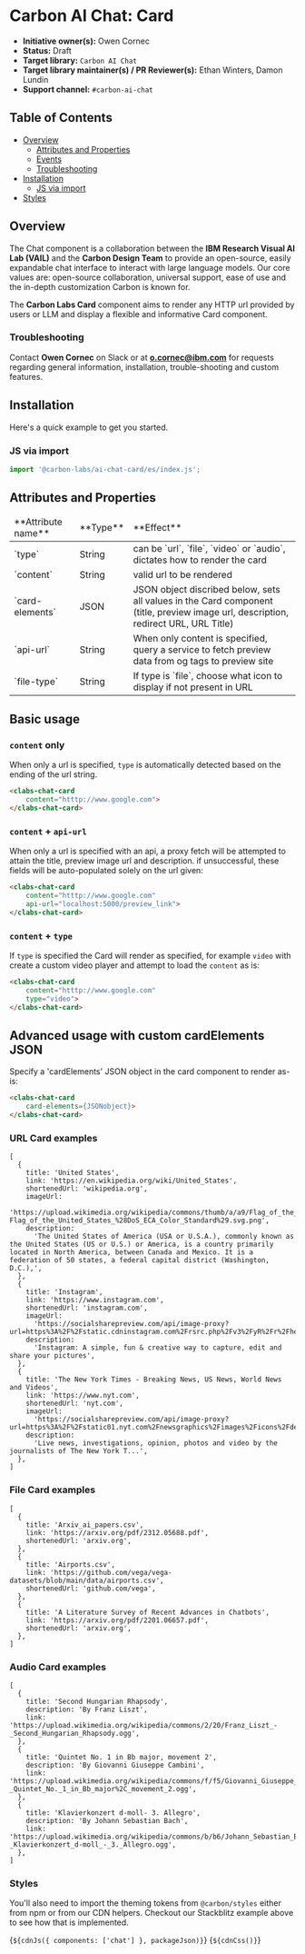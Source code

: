 
<Meta of={cardElementStories} />

# Carbon AI Chat: Card

* **Initiative owner(s):** Owen Cornec
* **Status:** Draft
* **Target library:** `Carbon AI Chat`
* **Target library maintainer(s) / PR Reviewer(s):** Ethan Winters, Damon Lundin
* **Support channel:** `#carbon-ai-chat`

## Table of Contents

- [Overview](#overview)
  - [Attributes and Properties](#attributes-and-properties)
  - [Events](#events)
  - [Troubleshooting](#troubleshooting)
- [Installation](#installation)
  - [JS via import](#js-via-import)
- [Styles](#styles)

## Overview
<a id="overview"></a>

The Chat component is a collaboration between the **IBM Research Visual AI Lab (VAIL)** and the **Carbon Design Team** to provide an open-source, easily expandable chat interface to interact with large language models. Our core values are: open-source collaboration, universal support, ease of use and the in-depth customization Carbon is known for.

The **Carbon Labs Card** component aims to render any HTTP url provided by users or LLM and display a flexible and informative Card component.

### Troubleshooting
<a id="troubleshooting"></a>

Contact **Owen Cornec** on Slack or at **o.cornec@ibm.com** for requests regarding general information, installation, trouble-shooting and custom features.

## Installation
<a id="installation"></a>

Here's a quick example to get you started.

### JS via import
<a id="js-via-import"></a>

```javascript
import '@carbon-labs/ai-chat-card/es/index.js';
```

## Attributes and Properties
<a id="attributes-and-properties"></a>
<table>
  <thead>
    <tr>
        <td>**Attribute name**</td>
        <td>**Type**</td>
        <td>**Effect**</td>
    </tr>
  </thead>
  <tbody>
    <tr>
        <td>`type`</td>
        <td>String</td>
        <td>can be `url`, `file`, `video` or `audio`, dictates how to render the card</td>
    </tr>
    <tr>
        <td>`content`</td>
        <td>String</td>
        <td>valid url to be rendered</td>
    </tr>
    <tr>
        <td>`card-elements`</td>
        <td>JSON</td>
        <td>JSON object discribed below, sets all values in the Card component (title, preview image url, description, redirect URL, URL Title) </td>
    </tr>
    <tr>
        <td>`api-url`</td>
        <td>String</td>
        <td>When only content is specified, query a service to fetch preview data from og tags to preview site</td>
    </tr>
    <tr>
        <td>`file-type`</td>
        <td>String</td>
        <td>If type is `file`, choose what icon to display if not present in URL</td>
    </tr>
  </tbody>
</table>

## Basic usage

### `content` only
When only a url is specified, `type` is automatically detected based on the ending of the url string.
```html
<clabs-chat-card
    content="htttp://www.google.com">
</clabs-chat-card>
```

### `content` + `api-url`
When only a url is specified with an api, a proxy fetch will be attempted to attain the title, preview image url and description. if unsuccessful, these fields will be auto-populated solely on the url given:
```html
<clabs-chat-card
    content="htttp://www.google.com"
    api-url="localhost:5000/preview_link">
</clabs-chat-card>
```

### `content` + `type`
If `type` is specified the Card will render as specified, for example `video` with create a custom video player and attempt to load the `content` as is:
```html
<clabs-chat-card
    content="htttp://www.google.com"
    type="video">
</clabs-chat-card>
```

## Advanced usage with custom cardElements JSON
Specify a 'cardElements' JSON object in the card component to render as-is:
```html
<clabs-chat-card
    card-elements={JSONobject}>
</clabs-chat-card>
```

### URL Card examples
```
[
  {
    title: 'United States',
    link: 'https://en.wikipedia.org/wiki/United_States',
    shortenedUrl: 'wikipedia.org',
    imageUrl:
      'https://upload.wikimedia.org/wikipedia/commons/thumb/a/a9/Flag_of_the_United_States_%28DoS_ECA_Color_Standard%29.svg/250px-Flag_of_the_United_States_%28DoS_ECA_Color_Standard%29.svg.png',
    description:
      'The United States of America (USA or U.S.A.), commonly known as the United States (US or U.S.) or America, is a country primarily located in North America, between Canada and Mexico. It is a federation of 50 states, a federal capital district (Washington, D.C.),',
  },
  {
    title: 'Instagram',
    link: 'https://www.instagram.com',
    shortenedUrl: 'instagram.com',
    imageUrl:
      'https://socialsharepreview.com/api/image-proxy?url=https%3A%2F%2Fstatic.cdninstagram.com%2Frsrc.php%2Fv3%2FyR%2Fr%2FhexDR1NOpRC.png',
    description:
      'Instagram: A simple, fun & creative way to capture, edit and share your pictures',
  },
  {
    title: 'The New York Times - Breaking News, US News, World News and Videos',
    link: 'https://www.nyt.com',
    shortenedUrl: 'nyt.com',
    imageUrl:
      'https://socialsharepreview.com/api/image-proxy?url=https%3A%2F%2Fstatic01.nyt.com%2Fnewsgraphics%2Fimages%2Ficons%2FdefaultPromoCrop.png',
    description:
      'Live news, investigations, opinion, photos and video by the journalists of The New York T...',
  },
]
```

### File Card examples
```
[
  {
    title: 'Arxiv_ai_papers.csv',
    link: 'https://arxiv.org/pdf/2312.05688.pdf',
    shortenedUrl: 'arxiv.org',
  },
  {
    title: 'Airports.csv',
    link: 'https://github.com/vega/vega-datasets/blob/main/data/airports.csv',
    shortenedUrl: 'github.com/vega',
  },
  {
    title: 'A Literature Survey of Recent Advances in Chatbots',
    link: 'https://arxiv.org/pdf/2201.06657.pdf',
    shortenedUrl: 'arxiv.org',
  },
]
```

### Audio Card examples
```
[
  {
    title: 'Second Hungarian Rhapsody',
    description: 'By Franz Liszt',
    link: 'https://upload.wikimedia.org/wikipedia/commons/2/20/Franz_Liszt_-_Second_Hungarian_Rhapsody.ogg',
  },
  {
    title: 'Quintet No. 1 in Bb major, movement 2',
    description: 'By Giovanni Giuseppe Cambini',
    link: 'https://upload.wikimedia.org/wikipedia/commons/f/f5/Giovanni_Giuseppe_Cambini_-_Quintet_No._1_in_Bb_major%2C_movement_2.ogg',
  },
  {
    title: 'Klavierkonzert d-moll- 3. Allegro',
    description: 'By Johann Sebastian Bach',
    link: 'https://upload.wikimedia.org/wikipedia/commons/b/b6/Johann_Sebastian_Bach_-_Klavierkonzert_d-moll_-_3._Allegro.ogg',
  },
]
```


### Styles

You'll also need to import the theming tokens from `@carbon/styles` either from
npm or from our CDN helpers. Checkout our Stackblitz example above to see how
that is implemented.

<Markdown>{`${cdnJs({ components: ['chat'] }, packageJson)}`}</Markdown>
<Markdown>{`${cdnCss()}`}</Markdown>
